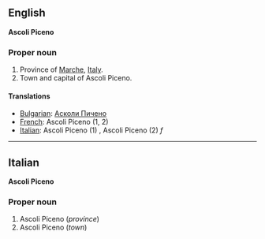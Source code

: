 ==English==
'''Ascoli Piceno'''

===Proper noun===

#Province of [[Marche]], [[Italy]].
#Town and capital of Ascoli Piceno.

====Translations====

*[[Bulgarian]]: [[Асколи Пичено]]
*[[French]]: Ascoli Piceno (1, 2)
*[[Italian]]: Ascoli Piceno (1) '' '', Ascoli Piceno (2) ''f''

----

==Italian==
'''Ascoli Piceno'''

===Proper noun===

#Ascoli Piceno (''province'')
#Ascoli Piceno (''town'')